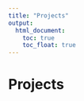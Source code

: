 ```yaml
---
title: "Projects"
output: 
  html_document:
    toc: true
    toc_float: true
---
```


# Projects


